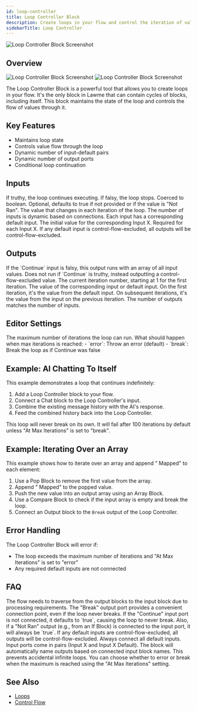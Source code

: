 ```yaml
---
id: loop-controller
title: Loop Controller Block
description: Create loops in your flow and control the iteration of values
sidebarTitle: Loop Controller
---
```


![Loop Controller Block Screenshot](./assets/loop-controller-block.png)

## Overview
<Frame className="block dark:hidden">
  <img src="/block-reference/assets/loop_controller_light.png" alt="Loop Controller Block Screenshot" />
</Frame>
<Frame className="hidden dark:block">
  <img src="/block-reference/assets/loop_controller_dark.png" alt="Loop Controller Block Screenshot" />
</Frame>

The Loop Controller Block is a powerful tool that allows you to create loops in your flow. It's the only block in Lawme that can contain cycles of blocks, including itself. This block maintains the state of the loop and controls the flow of values through it.

## Key Features

- Maintains loop state
- Controls value flow through the loop
- Dynamic number of input-default pairs
- Dynamic number of output ports
- Conditional loop continuation

## Inputs

<ParamField path="Continue" type="any">
  If truthy, the loop continues executing. If falsy, the loop stops. Coerced to boolean. Optional, defaults to true if not provided or if the value is "Not Ran".
</ParamField>

<ParamField path="Input X" type="any">
  The value that changes in each iteration of the loop. The number of inputs is dynamic based on connections. Each input has a corresponding default input.
</ParamField>

<ParamField path="Input X Default" type="any">
  The initial value for the corresponding Input X. Required for each Input X. If any default input is control-flow-excluded, all outputs will be control-flow-excluded.
</ParamField>

## Outputs

<ResponseField name="Break" type="any[]">
  If the `Continue` input is falsy, this output runs with an array of all input values. Does not run if `Continue` is truthy, instead outputting a control-flow-excluded value.
</ResponseField>

<ResponseField name="Iteration" type="number">
  The current iteration number, starting at 1 for the first iteration.
</ResponseField>

<ResponseField name="Output X" type="any">
  The value of the corresponding input or default input. On the first iteration, it's the value from the default input. On subsequent iterations, it's the value from the input on the previous iteration. The number of outputs matches the number of inputs.
</ResponseField>

## Editor Settings

<ParamField path="Max Iterations" type="number" default={100}>
  The maximum number of iterations the loop can run.
</ParamField>

<ParamField path="At Max Iterations" type="string" default="error">
  What should happen when max iterations is reached:
  - `error`: Throw an error (default)
  - `break`: Break the loop as if Continue was false
</ParamField>

## Example: AI Chatting To Itself

This example demonstrates a loop that continues indefinitely:

1. Add a Loop Controller block to your flow.
2. Connect a Chat block to the Loop Controller's input.
3. Combine the existing message history with the AI's response.
4. Feed the combined history back into the Loop Controller.

<Note>
  This loop will never break on its own. It will fail after 100 iterations by default unless "At Max Iterations" is set to "break".
</Note>

## Example: Iterating Over an Array

This example shows how to iterate over an array and append " Mapped" to each element:

1. Use a Pop Block to remove the first value from the array.
2. Append " Mapped" to the popped value.
3. Push the new value into an output array using an Array Block.
4. Use a Compare Block to check if the input array is empty and break the loop.
5. Connect an Output block to the `Break` output of the Loop Controller.

## Error Handling

The Loop Controller Block will error if:
- The loop exceeds the maximum number of iterations and "At Max Iterations" is set to "error"
- Any required default inputs are not connected

## FAQ

<AccordionGroup>
  <Accordion title="Why do I need to connect something to the Break output port?">
    The flow needs to traverse from the output blocks to the input block due to processing requirements. The "Break" output port provides a convenient connection point, even if the loop never breaks.
  </Accordion>

  <Accordion title="Why does my loop run forever?">
    If the "Continue" input port is not connected, it defaults to `true`, causing the loop to never break. Also, if a "Not Ran" output (e.g., from an If Block) is connected to the input port, it will always be `true`.
  </Accordion>

  <Accordion title="What happens if I don't connect the default input port?">
    If any default inputs are control-flow-excluded, all outputs will be control-flow-excluded. Always connect all default inputs.
  </Accordion>

  <Accordion title="How can I remember the ports better?">
    Input ports come in pairs (Input X and Input X Default). The block will automatically name outputs based on connected input block names.
  </Accordion>

  <Accordion title="Why does the loop controller have a maximum number of iterations?">
    This prevents accidental infinite loops. You can choose whether to error or break when the maximum is reached using the "At Max Iterations" setting.
  </Accordion>
</AccordionGroup>

## See Also

- [Loops](../user-guide/workflow/loops.md)
- [Control Flow](../user-guide/workflow/control-flow.md)
